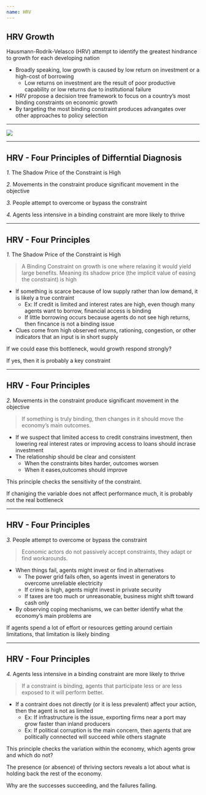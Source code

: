 ```yaml
---
name: HRV
---
```


## HRV Growth

Hausmann-Rodrik-Velasco (HRV) attempt to identify the greatest hindrance to growth for each developing nation

::: {.incremental}
- Broadly speaking, low growth is caused by low return on investment or a high-cost of borrowing
    - Low returns on investment are the result of poor productive capability or low returns due to institutional failure
- HRV propose a decision tree framework to focus on a country's most binding constraints on economic growth
- By targeting the [most binding constraint]{.hi} produces advangates over other approaches to policy selection
:::

---

![](images/hrv-ex.png){fig-align="center" .vertical-center}

---

## HRV - Four Principles of Differntial Diagnosis

::: {.vertical-center}
[_1._]{.hp} The [Shadow Price]{.hi} of the Constraint is High

[_2._]{.hp} Movements in the constraint produce significant movement in the objective

[_3._]{.hp} People attempt to overcome or bypass the constraint

[_4._]{.hp} Agents less intensive in a [binding constraint]{.hi} are more likely to thrive
:::

---

## HRV - Four Principles

[_1._]{.hp} The [Shadow Price]{.hi} of the Constraint is High

::: {.align-center .small}
> A [Binding Constraint]{.hp} on growth is one where [relaxing it would yield large benefits]{.hp}. 
Meaning its [shadow price]{.h} (the implicit value of easing the constraint) is [high]{.hi}
:::

::: {.incremental .small}
- If something is [scarce because of low supply rather than low demand]{.hi}, it is likely a [true contraint]{.hp}
    - Ex: If credit is limited and interest rates are high, even though many agents want to borrow, [financial access is binding]{.hp}
    - If little borrowing occurs because agents do not see high returns, then [fincance is not a binding issue]{.hi}
- Clues come from high observed returns, rationing, congestion, or other indicators that an input is in short supply
:::

::: {.notes}
[If we could ease this bottleneck, would growth respond strongly?]{.hi}

If yes, then it is probably a key constraint
:::

---

## HRV - Four Principles

[_2._]{.hp} Movements in the constraint produce significant movement in the objective

::: {.align-center .small}
> If something is truly binding, then [changes in it should move the economy's main outcomes]{.hp}. 
:::

::: {.incremental .small}
- If we suspect that [limited access to credit constrains investment]{.hi}, then lowering real interest rates or improving access to loans [should incrase investment]{.hi}
- The relationship should be clear and consistent
    - When the [constraints bites harder, outcomes worsen]{.hi-red}
    - When it [eases,outcomes should improve]{.hi-green}
:::

::: {.fragment .align-center}
This principle checks the sensitivity of the constraint. 
:::

::: {.notes}
If chaniging the variable does not affect performance much, it is probably not the real bottleneck
:::

---

## HRV - Four Principles

[_3._]{.hp} People attempt to overcome or bypass the constraint

::: {.align-center .small}
> Economic actors do not passively accept constraints, [they adapt or find workarounds]{.hp}. 
:::

::: {.incremental}
- When things fail, agents might invest or find in alternatives
    - The power grid fails often, so agents invest in generators to overcome unreliable electricity
    - If crime is high, agents might invest in private security
    - If taxes are too much or unreasonable, business might shift toward cash only 
- By observing [coping mechanisms]{.hi}, we can better identify what the economy's main problems are
:::

::: {.notes}
If agents spend a lot of effort or resources getting around certiain limitations, that limitation is likely binding
:::

---

## HRV - Four Principles

[_4._]{.hp} Agents less intensive in a [binding constraint]{.hi} are more likely to thrive

::: {.align-center .small}
> If a constraint is binding, [agents that participate less or are less exposed to it will perform better]{.hp}. 
:::

::: {.incremental}
- If a contraint does not directly (or it is less prevalent) affect your action, then the agent is not as limited 
    - Ex: If infrastructure is the issue, exporting firms near a port may grow faster than inland producers
    - Ex: If political corruption is the main concern, then agents that are politically connected will succeed while others stagnate
:::

::: {.align-center .fragment}
This principle checks the [variation within the economy]{.hi}, which [agents grow and which do not?]{.hi}
:::

::: {.notes}
The presence (or absence) of thriving sectors reveals a lot about what is holding back the rest of the economy. 

Why are the successes succeeding, and the failures failing. 
:::